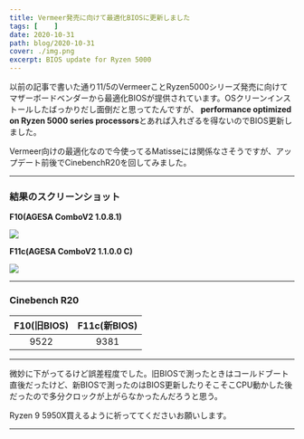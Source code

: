 ```yaml
---
title: Vermeer発売に向けて最適化BIOSに更新しました
tags: [    ]
date: 2020-10-31
path: blog/2020-10-31
cover: ./img.png
excerpt: BIOS update for Ryzen 5000
---
```


<Link to="/blog/2020-10-27">以前の記事</Link>で書いた通り11/5のVermeerことRyzen5000シリーズ発売に向けてマザーボードベンダーから最適化BIOSが提供されています。OSクリーンインストールしたばっかりだし面倒だと思ってたんですが、 <strong>performance optimized on Ryzen 5000 series processors</strong>とあれば入れざるを得ないのでBIOS更新しました。

Vermeer向けの最適化なので今使ってるMatisseには関係なさそうですが、アップデート前後でCinebenchR20を回してみました。

---
### 結果のスクリーンショット

**F10(AGESA ComboV2 1.0.8.1)**

![](./img1.jpg)

**F11c(AGESA ComboV2 1.1.0.0 C)**

![](./img2.jpg)

---

### Cinebench R20

|F10(旧BIOS)|F11c(新BIOS)|
|:---:|:---:|
|9522|9381|

---

微妙に下がってるけど誤差程度でした。旧BIOSで測ったときはコールドブート直後だったけど、新BIOSで測ったのはBIOS更新したりそこそこCPU動かした後だったので多分クロックが上がらなかったんだろうと思う。

Ryzen 9 5950X買えるように祈っててくださいお願いします。

---